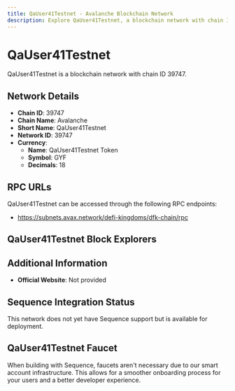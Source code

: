 ```yaml
--- 
title: QaUser41Testnet - Avalanche Blockchain Network
description: Explore QaUser41Testnet, a blockchain network with chain ID 39747. Learn about its native currency, QaUser41Testnet Token, and how to interact with the network.
---
```


# QaUser41Testnet

QaUser41Testnet is a blockchain network with chain ID 39747.

## Network Details

- **Chain ID**: 39747
- **Chain Name**: Avalanche
- **Short Name**: QaUser41Testnet
- **Network ID**: 39747
- **Currency**: 
  - **Name**: QaUser41Testnet Token
  - **Symbol**: GYF
  - **Decimals**: 18

## RPC URLs

QaUser41Testnet can be accessed through the following RPC endpoints:

- https://subnets.avax.network/defi-kingdoms/dfk-chain/rpc

## QaUser41Testnet Block Explorers



## Additional Information

- **Official Website**: Not provided

## Sequence Integration Status

This network does not yet have Sequence support but is available for deployment.

## QaUser41Testnet Faucet

When building with Sequence, faucets aren't necessary due to our smart account infrastructure. This allows for a smoother onboarding process for your users and a better developer experience.

